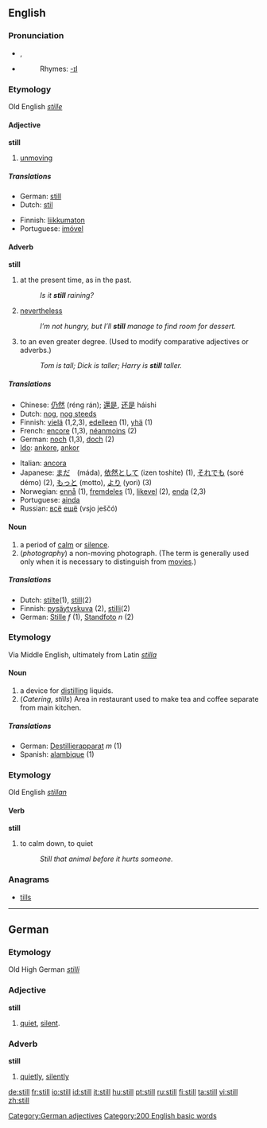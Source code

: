 ==English==

{{rank|thought|found|people|141|still|just|while|again}}

===Pronunciation===
*{{IPA|/stɪl/}}, {{SAMPA|/stIl/}}
*{{audio|en-us-still.ogg|Audio (US)}}
*:Rhymes: [[Rhymes:English:-ɪl|-ɪl]]

===Etymology===
Old English ''[[stille]]''
====Adjective====
'''still'''

#[[unmoving]]

=====Translations=====
{{top}}
*German:  [[still]]
*Dutch: [[stil]]
{{mid}}
*Finnish: [[liikkumaton]]
*Portuguese: [[imóvel]] {{m}}
{{bottom}}

====Adverb====
'''still'''

# at the present time, as in the past.
#: ''Is it '''still''' raining?''
# [[nevertheless]]
#: ''I’m not hungry, but I’ll '''still''' manage to find room for dessert.''
# to an even greater degree.  (Used to modify comparative adjectives or adverbs.)
#: ''Tom is tall; Dick is taller; Harry is '''still''' taller.''

=====Translations=====
{{top}}
*Chinese: [[仍然]] (réng rán); [[還是]], [[还是]] háishi
*Dutch: [[nog#Dutch|nog]], [[nog steeds]]
*Finnish: [[vielä]] (1,2,3), [[edelleen]] (1), [[yhä]] (1)
*French: [[encore]] (1,3), [[néanmoins]] (2)
*German: [[noch]] (1,3), [[doch]] (2)
*[[Ido]]: [[ankore]], [[ankor]]
{{mid}}
*Italian: [[ancora]]
*Japanese: [[まだ]]　(máda), [[依然として]] (izen toshite) (1), [[それでも]] (soré démo) (2), [[もっと]] (motto), [[より]] (yori) (3)
*Norwegian: [[ennå]] (1), [[fremdeles]] (1), [[likevel]] (2), [[enda]] (2,3)
*Portuguese: [[ainda]]
*Russian: [[всё]] [[ещё]] (vsjo ješčó)
{{bottom}}

====Noun====
{{en-noun}}
#a period of [[calm]] or [[silence]].
#(''photography'') a non-moving photograph.  (The term is generally used only when it is necessary to distinguish from [[movie]]s.)

=====Translations=====
*Dutch: [[stilte]](1), [[still]](2)
*Finnish: [[pysäytyskuva]] (2), [[stilli]](2)
*German: [[Stille]] ''f'' (1), [[Standfoto]] ''n'' (2)

===Etymology===
Via Middle English, ultimately from Latin ''[[stilla]]''

====Noun====
{{en-noun}}

#a device for [[distill]]ing liquids.
#(''Catering, stills'') Area in restaurant used to make tea and coffee separate from main kitchen.

=====Translations=====
*German: [[Destillierapparat]] ''m'' (1)
*Spanish: [[alambique]] (1)

===Etymology===
Old English ''[[stillan]]''
====Verb====
'''still'''

#to calm down, to quiet
#:  ''Still that animal before it hurts someone.''

===Anagrams===
*[[tills]]

----

==German==
===Etymology===
Old High German ''[[stilli]]''
===Adjective===
'''still'''

# [[quiet]], [[silent]].

===Adverb===
'''still'''

# [[quietly]], [[silently]]

[[Category:German adjectives]]
[[Category:200 English basic words]]

[[de:still]]
[[fr:still]]
[[io:still]]
[[id:still]]
[[it:still]]
[[hu:still]]
[[pt:still]]
[[ru:still]]
[[fi:still]]
[[ta:still]]
[[vi:still]]
[[zh:still]]